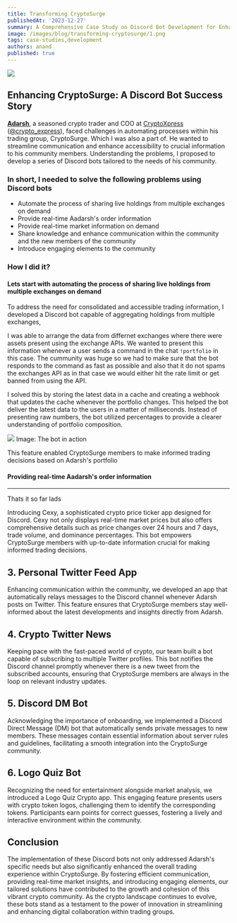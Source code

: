 ```yaml
---
title: Transforming CryptoSurge
publishedAt: '2023-12-27'
summary: A Comprehensive Case Study on Discord Bot Development for Enhanced Trading Experience
image: /images/blog/transforming-cryptosurge/1.png
tags: case-studies,development
authors: anand
published: true
---
```


![](/images/blog/transforming-cryptosurge/2.jpeg)

## Enhancing CryptoSurge: A Discord Bot Success Story

**[Adarsh](https://twitter.com/davinciDXB)**, a seasoned crypto trader and COO at [CryptoXpress](https://cryptoxpress.com/) ([@crypto_express](https://twitter.com/crypto_xpress)),
faced challenges in automating processes within his trading group, CryptoSurge.
Which I was also a part of. He wanted to streamline communication and enhance accessibility to crucial information to his community members.
Understanding the problems, I proposed to develop a series of Discord bots tailored to the needs of his community.

### In short, I needed to solve the following problems using Discord bots

- Automate the process of sharing live holdings from multiple exchanges on demand
- Provide real-time Aadarsh's order information
- Provide real-time market information on demand
- Share knowledge and enhance communication within the community and the new members of the community
- Introduce engaging elements to the community

### How I did it?

#### Lets start with automating the process of sharing live holdings from multiple exchanges on demand

To address the need for consolidated and accessible trading information, I developed a Discord bot capable of aggregating holdings from multiple exchanges,

I was able to arrange the data from differnet exchanges where there were assets present using the exchange APIs. We wanted to present this information whenever
a user sends a command in the chat `!portfolio` in this case. The cummunity was huge so we had to make sure that the bot responds to the command as fast as possible and also
that it do not spams the exchanges API as in that case we would either hit the rate limit or get banned from using the API.

I solved this by storing the latest data in a cache and creating a webhook that updates the cache whenever the portfolio changes.
This helped the bot deliver the latest data to the users in a matter of milliseconds.
Instead of presenting raw numbers, the bot utilized percentages to provide a clearer understanding of portfolio composition.

![](/images/blog/transforming-cryptosurge/portfolio-bot.png)
Image: The bot in action

This feature enabled CryptoSurge members to make informed trading decisions based on Adarsh's portfolio

#### Providing real-time Aadarsh's order information

---

Thats it so far lads

Introducing Cexy, a sophisticated crypto price ticker app designed for Discord. Cexy not only displays real-time market prices but also offers comprehensive details such as price changes over 24 hours and 7 days, trade volume, and dominance percentages. This bot empowers CryptoSurge members with up-to-date information crucial for making informed trading decisions.

## 3. Personal Twitter Feed App

Enhancing communication within the community, we developed an app that automatically relays messages to the Discord channel whenever Adarsh posts on Twitter. This feature ensures that CryptoSurge members stay well-informed about the latest developments and insights directly from Adarsh.

## 4. Crypto Twitter News

Keeping pace with the fast-paced world of crypto, our team built a bot capable of subscribing to multiple Twitter profiles. This bot notifies the Discord channel promptly whenever there is a new tweet from the subscribed accounts, ensuring that CryptoSurge members are always in the loop on relevant industry updates.

## 5. Discord DM Bot

Acknowledging the importance of onboarding, we implemented a Discord Direct Message (DM) bot that automatically sends private messages to new members. These messages contain essential information about server rules and guidelines, facilitating a smooth integration into the CryptoSurge community.

## 6. Logo Quiz Bot

Recognizing the need for entertainment alongside market analysis, we introduced a Logo Quiz Crypto app. This engaging feature presents users with crypto token logos, challenging them to identify the corresponding tokens. Participants earn points for correct guesses, fostering a lively and interactive environment within the community.

## Conclusion

The implementation of these Discord bots not only addressed Adarsh's specific needs but also significantly enhanced the overall trading experience within CryptoSurge. By fostering efficient communication, providing real-time market insights, and introducing engaging elements, our tailored solutions have contributed to the growth and cohesion of this vibrant crypto community. As the crypto landscape continues to evolve, these bots stand as a testament to the power of innovation in streamlining and enhancing digital collaboration within trading groups.
